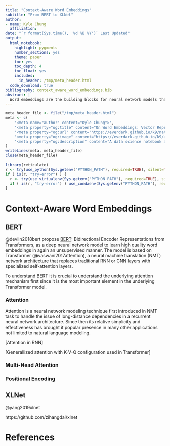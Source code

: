 ```yaml
---
title: "Context-Aware Word Embeddings"
subtitle: "From BERT to XLNet"
author:
- name: Kyle Chung
  affiliation:
date: "`r format(Sys.time(), '%d %B %Y')` Last Updated"
output:
  html_notebook:
    highlight: pygments
    number_sections: yes
    theme: paper
    toc: yes
    toc_depth: 4
    toc_float: yes
    includes:
      in_header: /tmp/meta_header.html
  code_download: true
bibliography: context_aware_word_embeddings.bib
abstract: |
  Word embeddings are the building blocks for neural network models that solve natural language understanding (NLU) tasks. The learning model can be either context-free (such as word2vec, GloVe, and fastText) or context-aware (such as BERT and XLNet). Especially the latter recently has become the state-of-the-art methodology for several important NLU applications, and hence is our main focus in this notebook.
---
```

<!--For equation reference in Rmd.-->
<script type="text/x-mathjax-config">
MathJax.Hub.Config({
  TeX: { equationNumbers: { autoNumber: "AMS" } }
});
</script>

<!--For controling code folding by chunk.-->
<script src="../../site_libs/utils/hide_output.js"></script>

```r
meta_header_file <- file("/tmp/meta_header.html")
meta <- c(
    '<meta name="author" content="Kyle Chung">',
    '<meta property="og:title" content="On Word Embeddings: Vector Representation for Language Modeling">',
    '<meta property="og:url" content="https://everdark.github.io/k9/natural_language_understanding/word_embeddings/word_embeddings.nb.html">',
    '<meta property="og:image" content="https://everdark.github.io/k9/assets/avatar.jpg">',
    '<meta property="og:description" content="A data science notebook about word embeddings for natural language modeling.">'
)
writeLines(meta, meta_header_file)
close(meta_header_file)
```

```r
library(reticulate)
r <- try(use_python(Sys.getenv("PYTHON_PATH"), required=TRUE), silent=TRUE)
if ( is(r, "try-error") ) {
  r <- try(use_virtualenv(Sys.getenv("PYTHON_PATH"), required=TRUE), silent=TRUE)
  if ( is(r, "try-error") ) use_condaenv(Sys.getenv("PYTHON_PATH"), required=TRUE)
}
```

# Context-Aware Word Embeddings

## BERT

@devlin2018bert propose [BERT](https://github.com/google-research/bert): Bidirectional Encoder Representations from Transformers,
as a deep neural network model to learn high quality word embeddings in again an unsupervised manner.
The model is based on Transformer (@vaswani2017attention),
a neural machine translation (NMT) network architecture that replaces traditional RNN or CNN layers with specialized self-attention layers.

To understand BERT it is crucial to understand the underlying attention mechanism first since it is the most important element in the underlying Transformer model.

### Attention

Attention is a neural network modeling technique first introduced in NMT task to handle the issue of long-distance dependencies in a recurrent neural network architecture.
Since then its relative simplicity and effectiveness has brought it popular presence in many other applications not limited to natural language modeling.

[Attention in RNN]

[Generallized attention with K-V-Q configuration used in Transformer]

### Multi-Head Attention

### Positional Encoding

## XLNet

@yang2019xlnet

https://github.com/zihangdai/xlnet

# References
